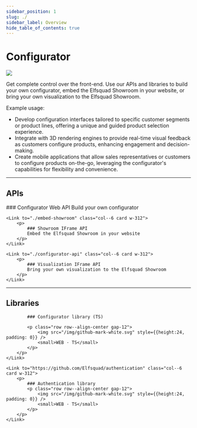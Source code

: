 ```yaml
---
sidebar_position: 1
slug: ./
sidebar_label: Overview
hide_table_of_contents: true
---
```




# Configurator

<img src="/img/visual-configurator_2.webp" class="float-right h-[200px]" />

Get complete control over the front-end. Use our APIs and libraries to build your own configurator, embed the Elfsquad Showroom in your website, or bring your own visualization to the Elfsquad Showroom.

Example usage: 
* Develop configuration interfaces tailored to specific customer segments or product lines, offering a unique and guided product selection experience. 
* Integrate with 3D rendering engines to provide real-time visual feedback as customers configure products, enhancing engagement and decision-making.
* Create mobile applications that allow sales representatives or customers to configure products on-the-go, leveraging the configurator's capabilities for flexibility and convenience.

<hr />

## APIs

<div class="row p-h-12 gap-12">
    <Link to="./configurator-api" class="col--6 card w-312">
        <p>
            ### Configurator Web API
            Build your own configurator
        </p>
    </Link>

    <Link to="./embed-showroom" class="col--6 card w-312">
        <p>
            ### Showroom IFrame API
            Embed the Elfsquad Showroom in your website
        </p>
    </Link>

    <Link to="./configurator-api" class="col--6 card w-312">
        <p>
            ### Visualization IFrame API
            Bring your own visualization to the Elfsquad Showroom
        </p>
    </Link>

</div>

<hr />

## Libraries

<div class="row p-h-12 gap-12">
    <Link to="https://github.com/Elfsquad/configurator" class="col--6 card w-312">
        <p>
            
            ### Configurator library (TS)

            <p class="row row--align-center gap-12">
                <img src="/img/github-mark-white.svg" style={{height:24, padding: 0}} />
                <small>WEB · TS</small>
            </p>
        </p>        
    </Link>

    <Link to="https://github.com/Elfsquad/authentication" class="col--6 card w-312">
        <p>
            ### Authentication library
            <p class="row row--align-center gap-12">
                <img src="/img/github-mark-white.svg" style={{height:24, padding: 0}} />
                <small>WEB · TS</small>
            </p>
        </p>        
    </Link>
</div>
